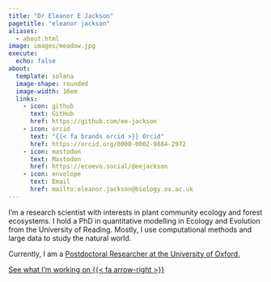 ```yaml
---
title: "Dr Eleanor E Jackson"
pagetitle: "eleanor jackson"
aliases:
  - about.html
image: images/meadow.jpg
execute:
  echo: false
about: 
  template: solana
  image-shape: rounded
  image-width: 16em
  links:
    - icon: github 
      text: GitHub
      href: https://github.com/ee-jackson
    - icon: orcid
      text: "{{< fa brands orcid >}} Orcid"
      href: https://orcid.org/0000-0002-9884-2972
    - icon: mastodon 
      text: Mastodon
      href: https://ecoevo.social/@eejackson
    - icon: envelope 
      text: Email
      href: mailto:eleanor.jackson@biology.ox.ac.uk
---
```


I'm a research scientist with interests in plant community ecology and forest ecosystems. I hold a PhD in quantitative modelling in Ecology and Evolution from the University of Reading. Mostly, I use computational methods and large data to study the natural world.

Currently, I am a [Postdoctoral Researcher at the University of Oxford.](https://www.biology.ox.ac.uk/people/eleanor-jackson)

[See what I'm working on {{< fa arrow-right >}}](/research.qmd)

<!-- mastodon verification -->

<a rel="me" href="https://ecoevo.social/@eejackson"></a>
